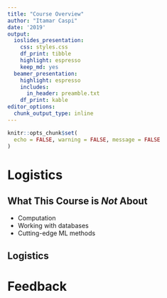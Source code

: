 ```yaml
---
title: "Course Overview"
author: "Itamar Caspi"
date: '2019'
output:
  ioslides_presentation:
    css: styles.css
    df_print: tibble
    highlight: espresso
    keep_md: yes
  beamer_presentation:
    highlight: espresso
    includes:
      in_header: preamble.txt
    df_print: kable
editor_options:
  chunk_output_type: inline
---
```


```r
knitr::opts_chunk$set(
  echo = FALSE, warning = FALSE, message = FALSE
)
```



# Logistics

## What This Course is *Not* About

* Computation
* Working with databases
* Cutting-edge ML methods

## Logistics

# Feedback {.flexbox .vcenter}
